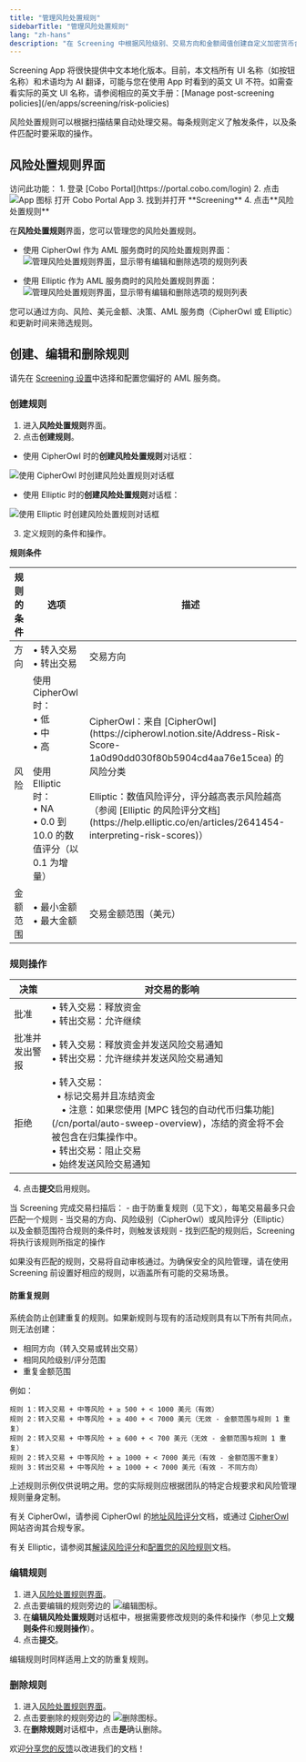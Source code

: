 ```yaml
---
title: "管理风险处置规则"
sidebarTitle: "管理风险处置规则"
lang: "zh-hans"
description: "在 Screening 中根据风险级别、交易方向和金额阈值创建自定义加密货币合规规则。实现 AML/CFT 规则自动执行。"
---
```


<Note>
Screening App 将很快提供中文本地化版本。目前，本文档所有 UI 名称（如按钮名称）和术语均为 AI 翻译，可能与您在使用 App 时看到的英文 UI 不符。如需查看实际的英文 UI 名称，请参阅相应的英文手册：[Manage post-screening policies](/en/apps/screening/risk-policies)
</Note>

风险处置规则可以根据扫描结果自动处理交易。每条规则定义了触发条件，以及条件匹配时要采取的操作。

## 风险处置规则界面

<Info>
访问此功能：
1. 登录 [Cobo Portal](https://portal.cobo.com/login)
2. 点击 <img src="/en/images/common/icon_apps.svg" className="icon" alt="App 图标"/> 打开 Cobo Portal App
3. 找到并打开 **Screening**
4. 点击**风险处置规则**
</Info>

在**风险处置规则**界面，您可以管理您的风险处置规则。

- 使用 CipherOwl 作为 AML 服务商时的风险处置规则界面：
  <img src="/en/images/portal-apps/screening/manage-post-screening-policies-cipherowl.png" className="screenshot_full_screen" alt="管理风险处置规则界面，显示带有编辑和删除选项的规则列表"/>

- 使用 Elliptic 作为 AML 服务商时的风险处置规则界面：
  <img src="/en/images/portal-apps/screening/manage-post-screening-policies-elliptic.png" className="screenshot_full_screen" alt="管理风险处置规则界面，显示带有编辑和删除选项的规则列表"/>

您可以通过方向、风险、美元金额、决策、AML 服务商（CipherOwl 或 Elliptic）和更新时间来筛选规则。

## 创建、编辑和删除规则

<Note>请先在 [Screening 设置](/cn/apps/screening/screening-settings)中选择和配置您偏好的 AML 服务商。</Note>

### 创建规则

1. 进入**风险处置规则**界面。
2. 点击**创建规则**。
  - 使用 CipherOwl 时的**创建风险处置规则**对话框：
  <img src="/en/images/portal-apps/screening/creating-post-screening-policy-cipherowl.svg" className="screenshot_modal" alt="使用 CipherOwl 时创建风险处置规则对话框"/>

  - 使用 Elliptic 时的**创建风险处置规则**对话框：
  <img src="/en/images/portal-apps/screening/creating-post-screening-policy-elliptic.png" className="screenshot_modal" alt="使用 Elliptic 时创建风险处置规则对话框"/>

3. 定义规则的条件和操作。

**规则条件**

<table class="table six-columns">
  <thead>
    <tr>
      <th>规则的条件</th>
      <th>选项</th>
      <th>描述</th>
    </tr>
  </thead>
  <tbody>
    <tr>
      <td>方向</td>
      <td>• 转入交易<br/>• 转出交易</td>
      <td>交易方向</td>
    </tr>
    <tr>
      <td>风险</td>
      <td>使用 CipherOwl 时：<br/>• 低<br/>• 中<br/>• 高<br/><br/>使用 Elliptic 时：<br/>• NA<br/>• 0.0 到 10.0 的数值评分（以 0.1 为增量）</td>
      <td>CipherOwl：来自 [CipherOwl](https://cipherowl.notion.site/Address-Risk-Score-1a0d90dd030f80b5904cd4aa76e15cea) 的风险分类<br/><br/>Elliptic：数值风险评分，评分越高表示风险越高（参阅 [Elliptic 的风险评分文档](https://help.elliptic.co/en/articles/2641454-interpreting-risk-scores)）</td>
    </tr>
    <tr>
      <td>金额范围</td>
      <td>• 最小金额<br/>• 最大金额</td>
      <td>交易金额范围（美元）</td>
    </tr>
  </tbody>
</table>

### 规则操作

<table class="table six-columns">
  <thead>
    <tr>
      <th>决策</th>
      <th>对交易的影响</th>
    </tr>
  </thead>
  <tbody>
    <tr>
      <td>批准</td>
      <td>• 转入交易：释放资金<br/>• 转出交易：允许继续</td>
    </tr>
    <tr>
      <td>批准并发出警报</td>
      <td>• 转入交易：释放资金并发送风险交易通知<br/>• 转出交易：允许继续并发送风险交易通知</td>
    </tr>
    <tr>
      <td>拒绝</td>
      <td>• 转入交易：<br/>&nbsp;&nbsp;• 标记交易并且冻结资金 <br/>&nbsp;&nbsp;&nbsp;&nbsp;• 注意：如果您使用 [MPC 钱包的自动代币归集功能](/cn/portal/auto-sweep-overview)，冻结的资金将不会被包含在归集操作中。<br/>• 转出交易：阻止交易<br/>• 始终发送风险交易通知</td>
    </tr>
  </tbody>
</table>

4. 点击**提交**启用规则。

<Note>
当 Screening 完成交易扫描后：
- 由于防重复规则（见下文），每笔交易最多只会匹配一个规则
- 当交易的方向、风险级别（CipherOwl）或风险评分（Elliptic）以及金额范围符合规则的条件时，则触发该规则
- 找到匹配的规则后，Screening 将执行该规则所指定的操作
</Note>

<Warning>如果没有匹配的规则，交易将自动审核通过。为确保安全的风险管理，请在使用 Screening 前设置好相应的规则，以涵盖所有可能的交易场景。</Warning>

#### 防重复规则
系统会防止创建重复的规则。如果新规则与现有的活动规则具有以下所有共同点，则无法创建：
- 相同方向（转入交易或转出交易）
- 相同风险级别/评分范围
- 重复金额范围

例如：
```
规则 1：转入交易 + 中等风险 + ≥ 500 + < 1000 美元（有效）
规则 2：转入交易 + 中等风险 + ≥ 400 + < 7000 美元（无效 - 金额范围与规则 1 重复）
规则 2：转入交易 + 中等风险 + ≥ 600 + < 700 美元（无效 - 金额范围与规则 1 重复）
规则 2：转入交易 + 中等风险 + ≥ 1000 + < 7000 美元（有效 - 金额范围不重复）
规则 3：转出交易 + 中等风险 + ≥ 1000 + < 7000 美元（有效 - 不同方向）
```

<Warning>
上述规则示例仅供说明之用。您的实际规则应根据团队的特定合规要求和风险管理规则量身定制。

有关 CipherOwl，请参阅 CipherOwl 的[地址风险评分](https://cipherowl.notion.site/Address-Risk-Score-1a0d90dd030f80b5904cd4aa76e15cea)文档，或通过 [CipherOwl](https://www.cipherowl.com/) 网站咨询其合规专家。

有关 Elliptic，请参阅其[解读风险评分](https://help.elliptic.co/en/articles/2641454-interpreting-risk-scores)和[配置您的风险规则](https://help.elliptic.co/en/articles/8216353-configuring-your-risk-rules)文档。
</Warning>

### 编辑规则

1. 进入[风险处置规则界面](#风险处置规则界面)。  
2. 点击要编辑的规则旁边的 <img src="/en/images/common/icon_edit.svg" className="icon" alt="编辑图标"/>。
3. 在**编辑风险处置规则**对话框中，根据需要修改规则的条件和操作（参见上文**规则条件**和**规则操作**）。
4. 点击**提交**。

<Info>编辑规则时同样适用上文的防重复规则。</Info>

### 删除规则

1. 进入[风险处置规则界面](#风险处置规则界面)。
2. 点击要删除的规则旁边的 <img src="/en/images/common/icon_delete.svg" className="icon" alt="删除图标"/>。
3. 在**删除规则**对话框中，点击**是**确认删除。

<Tip>欢迎[分享您的反馈](https://forms.zohopublic.com/cobo/form/DocumentFeedbackForm/formperma/QvLOhxJv1_JMsJ-1dleZ8Itb_7rzN-LtgvsDdxosoVI?referrername=manuals)以改进我们的文档！</Tip>
